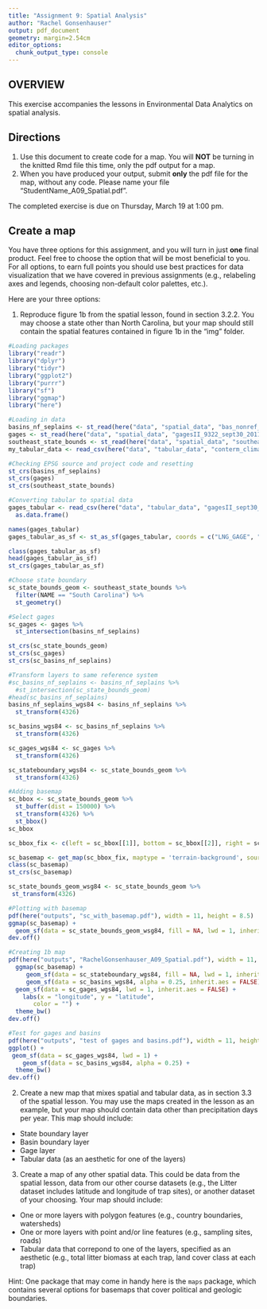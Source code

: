 ```yaml
---
title: "Assignment 9: Spatial Analysis"
author: "Rachel Gonsenhauser"
output: pdf_document
geometry: margin=2.54cm
editor_options: 
  chunk_output_type: console
---
```


## OVERVIEW

This exercise accompanies the lessons in Environmental Data Analytics on spatial analysis. 

## Directions
1. Use this document to create code for a map. You will **NOT** be turning in the knitted Rmd file this time, only the pdf output for a map.
2. When you have produced your output, submit **only** the pdf file for the map, without any code. Please name your file "StudentName_A09_Spatial.pdf".

The completed exercise is due on Thursday, March 19 at 1:00 pm.

## Create a map

You have three options for this assignment, and you will turn in just **one** final product. Feel free to choose the option that will be most beneficial to you. For all options, to earn full points you should use best practices for data visualization that we have covered in previous assignments (e.g., relabeling axes and legends, choosing non-default color palettes, etc.).

Here are your three options: 

1. Reproduce figure 1b from the spatial lesson, found in section 3.2.2. You may choose a state other than North Carolina, but your map should still contain the spatial features contained in figure 1b in the "img" folder. 

``` r
#Loading packages
library("readr")
library("dplyr")
library("tidyr")
library("ggplot2")
library("purrr")
library("sf")
library("ggmap")
library("here")

#Loading in data
basins_nf_seplains <- st_read(here("data", "spatial_data", "bas_nonref_SEPlains.shp"))
gages <- st_read(here("data", "spatial_data", "gagesII_9322_sept30_2011.shp"))
southeast_state_bounds <- st_read(here("data", "spatial_data", "southeast_state_bounds.shp"))
my_tabular_data <- read_csv(here("data", "tabular_data", "conterm_climate.txt"))
```

``` r
#Checking EPSG source and project code and resetting
st_crs(basins_nf_seplains)
st_crs(gages)
st_crs(southeast_state_bounds)

#Converting tabular to spatial data
gages_tabular <- read_csv(here("data", "tabular_data", "gagesII_sept30_2011_tabular.csv")) %>%
  as.data.frame()

names(gages_tabular)
gages_tabular_as_sf <- st_as_sf(gages_tabular, coords = c("LNG_GAGE", "LAT_GAGE"), crs = 4326, dim = "XY")

class(gages_tabular_as_sf)
head(gages_tabular_as_sf)
st_crs(gages_tabular_as_sf)

#Choose state boundary
sc_state_bounds_geom <- southeast_state_bounds %>%
  filter(NAME == "South Carolina") %>%
  st_geometry()

#Select gages
sc_gages <- gages %>%
  st_intersection(basins_nf_seplains)

st_crs(sc_state_bounds_geom)
st_crs(sc_gages)
st_crs(sc_basins_nf_seplains)

#Transform layers to same reference system
#sc_basins_nf_seplains <- basins_nf_seplains %>%
  #st_intersection(sc_state_bounds_geom)
#head(sc_basins_nf_seplains)
basins_nf_seplains_wgs84 <- basins_nf_seplains %>%
  st_transform(4326)

sc_basins_wgs84 <- sc_basins_nf_seplains %>%
  st_transform(4326) 

sc_gages_wgs84 <- sc_gages %>%
  st_transform(4326) 

sc_stateboundary_wgs84 <- sc_state_bounds_geom %>%
  st_transform(4326) 
```

``` r
#Adding basemap
sc_bbox <- sc_state_bounds_geom %>%
  st_buffer(dist = 150000) %>% 
  st_transform(4326) %>% 
  st_bbox()
sc_bbox

sc_bbox_fix <- c(left = sc_bbox[[1]], bottom = sc_bbox[[2]], right = sc_bbox[[3]], top = sc_bbox[[4]])

sc_basemap <- get_map(sc_bbox_fix, maptype = 'terrain-background', source = 'stamen', zoom = 8)
class(sc_basemap)
st_crs(sc_basemap)

sc_state_bounds_geom_wsg84 <- sc_state_bounds_geom %>%
 st_transform(4326)

#Plotting with basemap
pdf(here("outputs", "sc_with_basemap.pdf"), width = 11, height = 8.5)
ggmap(sc_basemap) +
  geom_sf(data = sc_state_bounds_geom_wsg84, fill = NA, lwd = 1, inherit.aes = FALSE)
dev.off()

#Creating 1b map
pdf(here("outputs", "RachelGonsenhauser_A09_Spatial.pdf"), width = 11, height = 8.5) 
  ggmap(sc_basemap) +
     geom_sf(data = sc_stateboundary_wgs84, fill = NA, lwd = 1, inherit.aes = FALSE) +
     geom_sf(data = sc_basins_wgs84, alpha = 0.25, inherit.aes = FALSE) +
  geom_sf(data = sc_gages_wgs84, lwd = 1, inherit.aes = FALSE) +
    labs(x = "longitude", y = "latitude",
       color = "") +
  theme_bw()
dev.off()

#Test for gages and basins
pdf(here("outputs", "test of gages and basins.pdf"), width = 11, height = 8.5)
ggplot() +  
 geom_sf(data = sc_gages_wgs84, lwd = 1) +
    geom_sf(data = sc_basins_wgs84, alpha = 0.25) +
  theme_bw()
dev.off()
```

2. Create a new map that mixes spatial and tabular data, as in section 3.3 of the spatial lesson. You may use the maps created in the lesson as an example, but your map should contain data other than precipitation days per year. This map should include: 

* State boundary layer
* Basin boundary layer
* Gage layer
* Tabular data (as an aesthetic for one of the layers)

3. Create a map of any other spatial data. This could be data from the spatial lesson, data from our other course datasets (e.g., the Litter dataset includes latitude and longitude of trap sites), or another dataset of your choosing.  Your map should include: 

* One or more layers with polygon features (e.g., country boundaries, watersheds)
* One or more layers with point and/or line features (e.g., sampling sites, roads)
* Tabular data that correpond to one of the layers, specified as an aesthetic (e.g., total litter biomass at each trap, land cover class at each trap)

Hint: One package that may come in handy here is the `maps` package, which contains several options for basemaps that cover political and geologic boundaries.